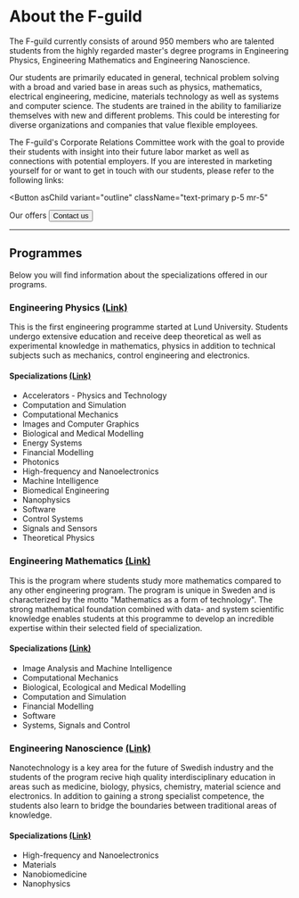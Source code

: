 
# About the F-guild

The F-guild currently consists of around 950 members who are talented students from the highly regarded master's degree programs in Engineering Physics, Engineering Mathematics and Engineering Nanoscience.

Our students are primarily educated in general, technical problem solving with a broad and varied base in areas such as physics, mathematics, electrical engineering, medicine, materials technology as well as systems and computer science. The students are trained in the ability to familiarize themselves with new and different problems. This could be interesting for diverse organizations and companies that value flexible employees.

The F-guild's Corporate Relations Committee work with the goal to provide their students with insight into their future labor market as well as connections with potential employers. If you are interested in marketing yourself for or want to get in touch with our students, please refer to the following links:

<Button
  asChild
  variant="outline"
  className="text-primary p-5 mr-5"
>
<Link href="/foretag/vi-erbjuder">Our offers</Link>
</Button>
<Button
  asChild
  variant="outline"
  className="text-primary p-5"
>
<Link href="/contact">Contact us</Link>
</Button>

---

## Programmes

Below you will find information about the specializations offered in our programs.

### Engineering Physics <a href="https://www.lth.se/utbildning/teknisk-fysik/" className="text-primary underline hover:text-primary/80">(Link)</a>

This is the first engineering programme started at Lund University. Students undergo extensive education and receive deep theoretical as well as experimental knowledge in mathematics, physics in addition to technical subjects such as mechanics, control engineering and electronics.

#### Specializations <a href="https://www.lth.se/utbildning/teknisk-fysik/#Specialiseringar" className="text-primary underline hover:text-primary/80">(Link)</a>

- Accelerators - Physics and Technology
- Computation and Simulation
- Computational Mechanics
- Images and Computer Graphics
- Biological and Medical Modelling
- Energy Systems
- Financial Modelling
- Photonics
- High-frequency and Nanoelectronics
- Machine Intelligence
- Biomedical Engineering
- Nanophysics
- Software
- Control Systems
- Signals and Sensors
- Theoretical Physics

### Engineering Mathematics <a href="https://www.lth.se/utbildning/teknisk-matematik/" className="text-primary underline hover:text-primary/80">(Link)</a>

This is the program where students study more mathematics compared to any other engineering program. The program is unique in Sweden and is characterized by the motto "Mathematics as a form of technology". The strong mathematical foundation combined with data- and system scientific knowledge enables students at this programme to develop an incredible expertise within their selected field of specialization.

#### Specializations <a href="https://www.lth.se/utbildning/teknisk-matematik/#Specialiseringar" className="text-primary underline hover:text-primary/80">(Link)</a>

- Image Analysis and Machine Intelligence
- Computational Mechanics
- Biological, Ecological and Medical Modelling
- Computation and Simulation
- Financial Modelling
- Software
- Systems, Signals and Control

### Engineering Nanoscience <a href="https://www.lth.se/utbildning/teknisk-nanovetenskap/" className="text-primary underline hover:text-primary/80">(Link)</a>

Nanotechnology is a key area for the future of Swedish industry and the students of the program recive hiqh quality interdisciplinary education in areas such as medicine, biology, physics, chemistry, material science and electronics. In addition to gaining a strong specialist competence, the students also learn to bridge the boundaries between traditional areas of knowledge.

#### Specializations <a href="https://www.lth.se/utbildning/teknisk-nanovetenskap/#Specialiseringar" className="text-primary underline hover:text-primary/80">(Link)</a>

- High-frequency and Nanoelectronics
- Materials
- Nanobiomedicine
- Nanophysics